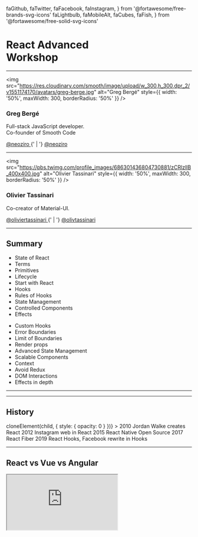   faGithub,
  faTwitter,
  faFacebook,
  faInstagram,
} from '@fortawesome/free-brands-svg-icons'
  faLightbulb,
  faMobileAlt,
  faCubes,
  faFish,
} from '@fortawesome/free-solid-svg-icons'

<h1>React Advanced<br />Workshop</h1>

---

<img
  src="https://res.cloudinary.com/smooth/image/upload/w_300,h_300,dpr_2/v1551174170/avatars/greg-berge.jpg"
  alt="Greg Bergé"
  style={{ width: '50%', maxWidth: 300, borderRadius: '50%' }}
/>

### Greg Bergé

Full-stack JavaScript developer.<br />
Co-founder of Smooth Code

<div>
  <a style={{ textDecoration: 'none' }} href="https://github.com/neoziro">
    <FontAwesomeIcon icon={faGithub} /> @neoziro
  </a>
  {' | '}
  <a style={{ textDecoration: 'none' }} href="https://twitter.com/neoziro">
    <FontAwesomeIcon icon={faTwitter} /> @neoziro
  </a>
</div>

---

<img
  src="https://pbs.twimg.com/profile_images/686301436804730881/zCRlzllB_400x400.jpg"
  alt="Olivier Tassinari"
  style={{ width: '50%', maxWidth: 300, borderRadius: '50%' }}
/>

### Olivier Tassinari

Co-creator of Material-UI.

<div>
  <a
    style={{ textDecoration: 'none' }}
    href="https://github.com/oliviertassinari"
  >
    <FontAwesomeIcon icon={faGithub} /> @oliviertassinari
  </a>
  {' | '}
  <a
    style={{ textDecoration: 'none' }}
    href="https://twitter.com/olivtassinari"
  >
    <FontAwesomeIcon icon={faTwitter} /> @olivtassinari
  </a>
</div>

---

## Summary

<Grid fluid>
  <Row>
    <Col>
      <ul>
        <li>State of React</li>
        <li>Terms</li>
        <li>Primitives</li>
        <li>Lifecycle</li>
        <li>Start with React</li>
        <li>Hooks</li>
        <li>Rules of Hooks</li>
        <li>State Management</li>
        <li>Controlled Components</li>
        <li>Effects</li>
      </ul>
    </Col>
    <Col>
      <ul>
        <li>Custom Hooks</li>
        <li>Error Boundaries</li>
        <li>Limit of Boundaries</li>
        <li>Render props</li>
        <li>Advanced State Management</li>
        <li>Scalable Components</li>
        <li>Context</li>
        <li>Avoid Redux</li>
        <li>DOM Interactions</li>
        <li>Effects in depth</li>
      </ul>
    </Col>
  </Row>
</Grid>

---

<Title>
  <Title.Picture src={ReactBeginners} />
  <Title.Text>State of React</Title.Text>
</Title>

---

## History

<Timeline>
  <StepShow
    renderHidden={child => cloneElement(child, { style: { opacity: 0 } })}
  >
    <Timeline.Event>
      <Timeline.Icon>
        <FontAwesomeIcon icon={faLightbulb} />
      </Timeline.Icon>
      <Timeline.Date>2010</Timeline.Date>
      <Timeline.Title>Jordan Walke creates React</Timeline.Title>
    </Timeline.Event>
    <Timeline.Event>
      <Timeline.Icon>
        <FontAwesomeIcon icon={faInstagram} />
      </Timeline.Icon>
      <Timeline.Date>2012</Timeline.Date>
      <Timeline.Title>Instagram web in React</Timeline.Title>
    </Timeline.Event>
    <Timeline.Event>
      <Timeline.Icon>
        <FontAwesomeIcon icon={faMobileAlt} />
      </Timeline.Icon>
      <Timeline.Date>2015</Timeline.Date>
      <Timeline.Title>React Native Open Source</Timeline.Title>
    </Timeline.Event>
    <Timeline.Event>
      <Timeline.Icon>
        <FontAwesomeIcon icon={faCubes} />
      </Timeline.Icon>
      <Timeline.Date>2017</Timeline.Date>
      <Timeline.Title>React Fiber</Timeline.Title>
    </Timeline.Event>
    <Timeline.Event>
      <Timeline.Icon>
        <FontAwesomeIcon icon={faFish} />
      </Timeline.Icon>
      <Timeline.Date>2019</Timeline.Date>
      <Timeline.Title>React Hooks, Facebook rewrite in Hooks</Timeline.Title>
    </Timeline.Event>
  </StepShow>
</Timeline>

---

## React vs Vue vs Angular

<Iframe src="https://npmcharts.com/compare/react,@angular/core,vue?minimal=true&interval=7" />

---

## To take away

> 👉 React is the leading solution

> 👉 Vue is growing but not faster than React

> 👉 Angular is still a valid solution

---

<Title>
  <Title.Picture src={ReactStorybook} />
  <Title.Text>Terms</Title.Text>
</Title>

---

## Fiber?

- Rewrote of the internal of React (v16)
- Has allowed the introduction of new features
- Hooks, Suspense, Concurrent Mode...

> 👉 Only internal changes, no breaking changes for you.

---

## Hooks?

- A new API for dynamic logic
- Released 6 February 2019 in v16.8.0

> 👉 A mental model shift

---

## Concurrent Mode?

- Introduce scheduling in the rendering
- Improve the performance
- Require no strict mode warnings
- Should soon be released (Q2 2019)

> 👉 Harder, Better, Faster, Stronger

---

## Suspense?

- Rendering interruptions
- Should soon be released (mid-2019)

> 👉 Simpler Data-fetching

---

## SSR?

- Server-Side Rendering
- Also called "Universal Web App"
- The server returns all the HTML to render the page in the first request
- As opposed to CSR (Client-Side Rendering)

> 👉 Very valuable for SEO and perceived performance

---

## Progressive Web App?

- An application working offline

> 👉 A nice to have

---

<Title>
  <Title.Picture src={ReactCook} />
  <Title.Text>Primitives</Title.Text>
</Title>

---

## JSX

```js
<div className="foo" />
```

> 👉 A syntax extension to JavaScript

---

## Element

```js
const element = <div />
```

> 👉 A React component instance

---

## Component

```jsx
function Div(props) {
  return <div />
}
```

`props => element`

> 👉 Uppercase required!

---

## What's a function?

<img style={{ maxHeight: '80vh', width: '80%' }} src={funcExplain} />

---


## Equivalences

```js
// Named function
function fn(props) {
  return props.foo
}
```

```js
// Named function + destructuring
function fn({ foo }) {
  return foo
}
```

```js
// Arrow function
const fn = props => {
  return props.foo
}
```

```js
// Arrow function + destructuring
const fn = ({ foo }) => {
  return foo
}
```

```js
// Short Arrow function
const fn = props => props.foo
```

```js
// Short Arrow function + destructuring
const fn = ({ foo }) => foo
```

---

## To take away

> 👉 JSX: A syntax extension to JavaScript

> 👉 Element: A piece of JSX

> 👉 Component: A function that returns an element

---

<Title>
  <Title.Picture src={ImageGallery} />
  <Title.Text>Lifecycle</Title.Text>
</Title>

---

## Phases

- Mount
- Update
- Unmount

---

## Mount

- The React element is inserted in the DOM.

---

## Update

- The element update is reflected in the DOM.
- Trigger by the parent or itself (not the children).

---

## Unmount

- The element is removed from the DOM.

---

## Render vs commit

<Iframe src="https://react-lifecycle.netlify.com" />

---

## To take away

> 👉 Three phases: Mount, Update, Unmount

> 👉 React first collects the changes in the render step, then commit the changes in a batch.

---

<Title>
  <Title.Picture src={ReactStart} />
  <Title.Text>Start with React</Title.Text>
</Title>

---

## Create React App

- The fastest way to get started
- Maintained by Facebook

---

## Philosophy

- Zero-config
- Focus on React
- No lock-in (can eject)

---

## Under the hood

- 📦 Bundler (webpack)
- 🌎 Dev server (webpack)
- 🤯 Transpiler (Babel)
- 👮‍♂️ Linter (ESLint)
- ✨ CSS Autoprefixer
- 🃏 Test runner (Jest)
- 🦁 Handles SVG (SVGR)
- 🚀 Fine tuned

---

## To take away

> 👉 React Project → create-react-app

---

<Exercise num={1} title="Create React App" />

---

<Title>
  <Title.Picture src={SimplifyHooks} />
  <Title.Text>Hooks</Title.Text>
</Title>

---

## Introduction

<iframe
  style={{ width: '80vw', height: '50vh', overflow: 'hidden' }}
  src="https://www.youtube.com/embed/dpw9EHDh2bM"
  frameborder="0"
  allow="accelerometer; autoplay; encrypted-media; gyroscope; picture-in-picture"
  allowfullscreen
/>

Presented by Dan Abramov and Sophie Alpert during the React Conf 2018.

---

## No breaking changes!

- Classes are still supported
- It's 100% backward compatible
- Encouraged for new code

---

## Motivations

- A simpler API to learn
- A paradigm shift
- Surpass the HOCs and render props limitations

---

## To take away

> 👉 You can rewrite your code step by step 🤗

> 👉 Take your time 🤯

---

## What's a Hook 🎣 ?

<dl>
  <dt>React Hook</dt>
  <dd>
    <em>/ɹiːˈækt/ /hʊk/</em> • A special function that allows to interact with
    new React features inside a component.
  </dd>
</dl>

---

## Simple hooks 😇

- `useState`
- `useEffect`
- `useContext`

---

## Advanced hooks 😈

- `useReducer`
- `useCallBack`
- `useMemo`
- `useRef`
- `useImperativeHandle`
- `useLayoutEffect`
- `useDebugValue`

---

<Title>
  <Title.Picture src={ReactMobileNav} />
  <Title.Text>Rules of Hooks</Title.Text>
</Title>

---

<h2>Only works in functional components</h2>

```js
function Example(props) {
  // ✅ You can use the hooks here.
  return <div />
}
```

> No Hooks in the classes.

---

<h2>Should always be called in the same order</h2>

```js
function Example(props) {
  if (props.disabled) {
    // 🚫 You can't use the hooks here
  }
  return <div />
}
```

> No conditions, unstable loops, etc.

---

<Title>
  <Title.Picture src={ReactRecompose} />
  <Title.Text>State Management</Title.Text>
</Title>

---

## Class Counter

```js
class Example extends React.Component {
  constructor(props) {
    super(props)
    this.state = {
      count: 0,
    }
  }

  render() {
    return (
      <div>
        <p>You clicked {this.state.count} times</p>
        <button onClick={() => this.setState({ count: this.state.count + 1 })}>
          Click me
        </button>
      </div>
    )
  }
}
```

---

## Hook Counter

```js
import React, { useState } from 'react'

function Example() {
  // "count" is the state, "setCount" is the function to update the state.
  // "0" is the initial value.
  const [count, setCount] = useState(0)

  return (
    <div>
      <p>You clicked {count} times</p>
      <button onClick={() => setCount(count + 1)}>Click me</button>
    </div>
  )
}
```

---

## The state is not merged

```js
const [coords, setCoords] = useState({ x: 10, y: 20 })
setCoords({ x: 15 })
// The new state will be { x: 15 } and not { x: 10, y: 15 }
```

---

## Use different states

```js
function ExampleWithManyStates() {
  // Mutliple states in the same component
  const [age, setAge] = useState(42)
  const [fruit, setFruit] = useState('banana')
  const [todos, setTodos] = useState([{ text: 'Learn Hooks' }])
  // ...
}
```

> 👉 You can call multiple hooks

---

## How does it work?

```js
function Example() {
  const [count, setCount] = useState(0)

  return (
    <div>
      <p>You clicked {count} times</p>
      <button onClick={() => setCount(count + 1)}>Click me</button>
    </div>
  )
}
```

- `count` starts at 0 when it mounts
- When the button is clicked, the state is updated
- The component re-render, `count` is at 1

---

## Update

```js
const [count, setCount] = useState(0)
// You can prodive a new value directly
setCount(10)
// You can pull the previous value
setCount(previousCount => previousCount + 1)
```

> 👉 It's better to use a function when you need to consider the previous value.

---

<Title>
  <Title.Picture src={ManageReactForm} />
  <Title.Text>Controlled Components</Title.Text>
</Title>

---

## Uncontrolled components

```js
function Example() {
  // Uncontrolled component, the input "own" the state.
  return <input defaultValue="initial value" />
}
```

---

## Controlled components

```js
function Example() {
  const [value, setValue] = useState('')
  // Controlled input, the state is "owned" by the component Example.
  return (
    <input value={value} onChange={event => setValue(event.target.value)} />
  )
}
```

---

## Controlled to Uncontrolled

```js
function UncontrolledInput({ defaultValue, ...props }) {
  const [value, setValue] = useState(defaultValue)
  return (
    <input
      value={value}
      onChange={event => setValue(event.target.value)}
      {...props}
    />
  )
}
```

> 👉 You can create a non-controlled component with a controlled component but not the other way around.

---

## To take away

> 👉 Controlled components are prefered 👮‍♂️

---

<Exercise num={2} title="Search Field" />

---

<Title>
  <Title.Picture src={OptimisticReact} />
  <Title.Text>Effects</Title.Text>
</Title>

---

# What's an effect ✨?

---

<dl>
  <dt>Effect</dt>
  <dd>
    <em>\e.fɛ\</em> • A side effect function called after the commit phase.
  </dd>
</dl>

---

## Page Title

```js
import React, { useState, useEffect } from 'react'

function Example() {
  const [count, setCount] = useState(0)

  // Close to componentDidMount and componentDidUpdate:
  useEffect(() => {
    // Update the document title using the browser API
    document.title = 'You clicked ' + count + ' times'
  })

  return (
    <div>
      <p>You clicked {count} times</p>
      <button onClick={() => setCount(count + 1)}>Click me</button>
    </div>
  )
}
```

---

## Classes equivalent

```js
class Example extends React.Component {
  constructor(props) {
    super(props)
    this.state = {
      count: 0,
    }
  }

  componentDidMount() {
    document.title = 'You clicked ' + this.state.count + ' times'
  }

  componentDidUpdate() {
    document.title = 'You clicked ' + this.state.count + ' times'
  }

  render() {
    return (
      <div>
        <p>You clicked {this.state.count} times</p>
        <button onClick={() => this.setState({ count: this.state.count + 1 })}>
          Click me
        </button>
      </div>
    )
  }
}
```

---

## The "effect" mindset

- What's the effect?
- What should I clean up?
- What trigger this effect?

---

## The clean up

```js
function ClickSpy() {
  useEffect(() => {
    function handleClick() {
      alert('clicked')
    }
    document.addEventListener('click', handleClick)
    // The function return by the effect is the clean up
    return () => {
      document.removeEventListener('click', handleClick)
    }
  })

  return null
}
```

---

## Lifecycle

- Mount
  - Run effect
- Update
  - Clean effect
  - Run effect
- Unmount
  - Clean effect

---

## The separation of the responsibilities

```js
useEffect(() => {
  document.title = 'My title'
})
useEffect(() => {
  pingMyApi()
})
```

> 👉 One effect → One problem

---

## Dependencies

```js
function PageTitle({ title }) {
  useEffect(() => {
    document.title = title
  }, [title]) // The effect is triggered for each unique title value
  return null
}
```

> 👉 The dependencies are the external values used in the effect.

---

## Run only once

```js
function MountSpy() {
  useEffect(() => {
    console.log('Mount')
  }, [])
  return null
}
```

> 👉 No dependencies, it's only run during the Mount phase!

---

<Exercise num={3} title="Data Fetching" />

---

<Title>
  <Title.Picture src={ReactHooks} />
  <Title.Text>Custom Hooks</Title.Text>
</Title>

---

## Asynchronous data

```js
function App() {
  const [query, setQuery] = useState('Lord of the Rings')
  const [movies, setMovies] = useState(null)

  useEffect(() => {
    const expired = false
    axios
      .get('https://api.themoviedb.org/3/search/movie', {
        params: { api_key: 'c5742978852b8f695a61e22a33a8196c', query },
      })
      .then(res => {
        if (!expired) {
          setMovies(res.data.results)
        }
      })

    return () => {
      expired = true
    }
  }, [query])

  /* ... */
}
```

> ⚠️ Asynchronous data.

---

## Hooks composition

```js
function App() {
  const [query, setQuery] = useState('Lord of the Rings')
  const [movies, setMovies] = useState(null)

  useEffect(() => {
    const expired = false
    axios
      .get('https://api.themoviedb.org/3/search/movie', {
        params: { api_key: 'c5742978852b8f695a61e22a33a8196c', query },
      })
      .then(res => {
        if (!expired) {
          setMovies(res.data.results)
        }
      })

    return () => {
      expired = true
    }
  }, [query])

  /* ... */
}
```

---

## Let's extract our Hook

```js
function useMovieSearch(query) {
  const [movies, setMovies] = useState(null)

  useEffect(() => {
    const expired = false
    axios
      .get('https://api.themoviedb.org/3/search/movie', {
        params: { api_key: 'c5742978852b8f695a61e22a33a8196c', query },
      })
      .then(res => {
        if (!expired) {
          setMovies(res.data.results)
        }
      })

    return () => {
      expired = true
    }
  }, [query])

  return movies
}
```

```js
function App() {
  const [query, setQuery] = useState('Lord of the Rings')
  useMovieSearch(query)

  /* ... */
}
```

---

## Rules of Hooks

- Predictable order
- A custom hook is prefixed with `use`
- One feature per hook

---

<Exercise num={4} title="Custom Hooks" />

---

<Title>
  <Title.Picture src={ReduxStateADT} />
  <Title.Text>Error Boundaries</Title.Text>
</Title>

---

## Usage

```js
<ErrorBoundary>
  <MyWidget />
</ErrorBoundary>
```

> 👉 Similar to a try/catch

---

## Implementation

```js
import React, { Component } from 'react'

export default class Catch extends Component {
  // We create the initial state
  state = { hasError: false }

  static getDerivedStateFromError(error) {
    // Update the state to display the error message
    return { hasError: true }
  }

  render() {
    if (this.state.hasError) {
      // We display the fallback we like
      return <h1>Something went wrong.</h1>
    }

    return this.props.children
  }
}
```

---

## To take away

> 👉 Use error boundaries at strategical places.

---

<Exercise num={5} title="Error Handling" />

---

<Title>
  <Title.Picture src={ReduxStateADT} />
  <Title.Text>Limits of Boundaries</Title.Text>
</Title>

---

## Let's take this Hook

```js
function useCounter() {
  const [count, setCount] = useState(0)

  useEffect(() => {
    const interval = setInterval(() => setCount(count => count + 1), 1000)
    return () => clearInterval(interval)
  }, [])

  return count
}
```

---

## In a component...

```js
function Example() {
  const count = useCounter()

  return (
    <div>
      <OtherStuff />
      <div>{count}</div>
    </div>
  )
}
```

---

## Que se passe-t-il ?

- At each tick of the interval, `setCount` is called
- A new state value is generated
- The component `Example` rerender

---

## However `OtherStuff` rerenders too!

```js
function Example() {
  const count = useCounter()

  return (
    <div>
      {/* OtherStuff rerender but is not using the counter */}
      <OtherStuff />
      <div>{count}</div>
    </div>
  )
}
```

---

## What if `useCounter` throw an error?

- The error is thrown by the component that hosts the hook
- `Example` is the component that throws the error

---

# How to isolate the logic?

---

<Title>
  <Title.Picture src={ReactAdvPatterns} />
  <Title.Text>Render props</Title.Text>
</Title>

---

## Implementation

```js
function Counter({ children }) {
  const count = useCounter()
  // `children` is usually a node element.
  // Here, it's a function, the "render prop"!
  return children(count)
}
```

---

## Usage

```js
function Example() {
  return (
    <div>
      <OtherStuff />
      {/* We provide the function as a `children` */}
      <Counter>{count => <div>{count}</div>}</Counter>
    </div>
  )
}
```

---

## What changed?

```js
function Example() {
  return (
    <div>
      {/* Example, doesn't rerender, OtherStuff doesn't rerender either */}
      <OtherStuff />
      {/* The compteur rerender, call the "children" function each time */}
      <Counter>{count => <div>{count}</div>}</Counter>
    </div>
  )
}
```

---

## I believe I can catch!

```js
function Example() {
  return (
    <div>
      <OtherStuff />
      {/* I can use an Error Boundary around the component "Counter" */}
      <Catch>
        <Counter>{count => <div>{count}</div>}</Counter>
      </Catch>
    </div>
  )
}
```

---

## To take away

> 👉 The render props still have their use cases (as the HOCs)

> 👉 The render props allow the isolation of the rendering

> 👉 The render props allow a fine grain handling of the errors

---

<Exercise num={6} title="Render props" />

---

<Title>
  <Title.Picture src={ReactRecompose} />
  <Title.Text>Advanced State Management</Title.Text>
</Title>

---

## State handling is hard

```js
function Example() {
  const [count, setCount] = useState(0)

  return (
    <div>
      <button onClick={() => setCount(count => count + 1)}>Increment</button>
      <button onClick={() => setCount(count => count - 1)}>Decrement</button>
    </div>
  )
}
```

Can we do better? 🙄

---

# `useReducer` can help!

<iframe
  src="https://giphy.com/embed/l0HlTPnnfzRsf4f2U"
  width="480"
  height="270"
  frameBorder="0"
  allowFullScreen
/>

---

## The same example with `useReducer`

```js
// The reducer decouple the actions from the output
function reducer(count, action) {
  switch (action.type) {
    case 'increment':
      return count + 1
    case 'decrement':
      return count - 1
    default:
      throw new Error('Unsupported action')
  }
}

function Example() {
  const [count, dispatch] = useReducer(reducer)

  // The component only triggers actions
  return (
    <div>
      <button onClick={() => dispatch({ type: 'increment' })}>Increment</button>
      <button onClick={() => dispatch({ type: 'decrement' })}>Decrement</button>
    </div>
  )
}
```

---

## To take away

> 👉 Decouple the action from the output

> 👉 You can test the reducer logic

---

<Exercise num={7} title="Advanced State" />

---

<Title>
  <Title.Picture src={ReactDndFinal} />
  <Title.Text>Scalable Components</Title.Text>
</Title>

---

## Styled Components

<Iframe src="https://codesandbox.io/embed/2vpm40qk90?autoresize=1&fontsize=14&hidenavigation=1" />

---

## Styled Components

- Collocate the styles with the element
- Accept style functions
- Support the CSS syntax!

---

## How should I create a Card component?

---


## What I want:

<Card>
  <Card.Header>Hello!</Card.Header>
  <Card.Body>I am a Card</Card.Body>
</Card>

---

## Ok, let's build it

```js
const CardHeader = styled.div``
const CardBody = styled.div``

function Card({ title, text }) {
  return (
    <div>
      <CardHeader>{title}</CardHeader>
      <CardBody>{text}</CardBody>
    </div>
  )
}
```

```js
<Card title="Hello!" text="I am Card" />
```

---

# It works

---

# A new product owner is coming!

<iframe
  src="https://giphy.com/embed/Cmr1OMJ2FN0B2"
  width="480"
  height="431"
  frameBorder="0"
  allowFullScreen
/>

---

# “Can you remove the title?”

<Card>
  <Card.Body>I am a Card</Card.Body>
</Card>

---

## “OK, no problem!”

```js
const CardHeader = styled.div``
const CardBody = styled.div``

function Card({ title, text }) {
  return (
    <div>
      {title && <CardHeader>{title}</CardHeader>}
      <CardBody>{text}</CardBody>
    </div>
  )
}
```

---

# A UX designer is coming!

<iframe
  src="https://giphy.com/embed/3ornk57KwDXf81rjWM"
  width="480"
  height="431"
  frameBorder="0"
  allowFullScreen
/>

---

# “The card title should be on a green background, it's better”

<Card>
  <Card.Header style={{ backgroundColor: 'green' }}>Hello</Card.Header>
  <Card.Body>I am a Card</Card.Body>
</Card>

---

## “OK, I can do it.”

```js
const CardHeader = styled.div``
const CardBody = styled.div``

function Card({ title, titleBackgroundColor, text }) {
  return (
    <div>
      {title && (
        <CardHeader style={{ backgroundColor: titleBackgroundColor }}>
          {title}
        </CardHeader>
      )}
      <CardBody>{text}</CardBody>
    </div>
  )
}
```

---

<h1>A new marketing manager<br/> appears!</h1>

<iframe
  src="https://giphy.com/embed/t98sHJAJ69MCoMoXAr"
  width="480"
  height="431"
  frameBorder="0"
  allowFullScreen
/>

---

# “Could display a small ad banner instead of the card title?”

<Card>
  <div
    style={{
      padding: 5,
      backgroundColor: 'black',
      color: 'white',
      fontSize: 14,
    }}
  >
    👻 -50% on all articles, happy halloween!
  </div>
  <Card.Body>I am a Card</Card.Body>
</Card>

---

## “Euh...”

```js
const CardHeader = styled.div``
const CardBody = styled.div``
const CardAd = styled.div``

function Card({ title, titleBackgroundColor, ad, text }) {
  return (
    <div>
      {ad && <CardAd>{ad}</CardAd>}
      {title && (
        <CardHeader style={{ backgroundColor: titleBackgroundColor }}>
          {title}
        </CardHeader>
      )}
      <CardBody>{text}</CardBody>
    </div>
  )
}
```

---

<iframe
  src="https://giphy.com/embed/46itMIe0bkQeY"
  width="480"
  height="267"
  frameBorder="0"
  allowFullScreen
/>

---

# Can we do it differently? 🤔

---

```js
export const Card = styled.div``
Card.Body = styled.div``
Card.Header = styled.div``
```

---

# Les choses auraient été bien différentes... 😌

---

<Card>
  <Card.Header>Hello!</Card.Header>
  <Card.Body>I am a card</Card.Body>
</Card>

```js
<Card>
  <Card.Header>Hello!</Card.Header>
  <Card.Body>I am a card</Card.Body>
</Card>
```

---

<Card>
  <Card.Body>I am a Card</Card.Body>
</Card>

```js
<Card>
  <Card.Body>I am a card</Card.Body>
</Card>
```

---

<Card>
  <Card.Header style={{ backgroundColor: 'green' }}>Hello</Card.Header>
  <Card.Body>I am a Card</Card.Body>
</Card>

```js
<Card>
  <Card.Header style={{ backgroundColor: 'green' }}>Hello</Card.Header>
  <Card.Body>I am a Card</Card.Body>
</Card>
```

---

<Card>
  <div
    style={{
      padding: 5,
      backgroundColor: 'black',
      color: 'white',
      fontSize: 14,
    }}
  >
    👻 -50% on all articles, happy halloween!
  </div>
  <Card.Body>I am a card</Card.Body>
</Card>

```js
<Card>
  <div
    style={{
      padding: 5,
      backgroundColor: 'black',
      color: 'white',
      fontSize: 14,
    }}
  >
    👻 -50% on all articles, happy halloween!
  </div>
  <Card.Body>I am a card</Card.Body>
</Card>
```

---

## To take away

> 👉 Start as close as the DOM nodes as possible

> 👉 Don't abstract too early

---

<Exercise num={8} title="Scalable Components" />

---

<Title>
  <Title.Picture src={ReactContext} />
  <Title.Text>Context</Title.Text>
</Title>

---

## What's the context?

<img src={contextPic} />

---

## Example

```js
import React, { createContext, useContext } from 'react'

// We create a `ThemeContext` with the default value: "white".
const ThemeContext = createContext('white')

function Button({ children }) {
  // We collect the value present in the context with `useContext`.
  const theme = useContext(ThemeContext)
  return <button style={{ color: theme }}>{children}</button>
}

function App() {
  // The `Context.Provider` component inject a value in `ThemeContext`.
  // All the children have access to it.
  return (
    <ThemeContext.Provider value="black">
      <Button>Hello</Button>
    </ThemeContext.Provider>
  )
}
```

---

## The update mechanism

- The `Provider` is mounted/updated
- Is the injected value different?
  - Yes → The `Consumer` are rerender, deep in the React tree
  - No → Nothing happens

---

## Rich context values

```js
function ThemeProvider({ color, font }) {
  // We create a new `value` at each render
  // `ThemeContext` everything updates at each render, it's slow
  const value = { color, font }
  return (
    <ThemeContext.Provider value={value}>
      <App />
    </ThemeContext.Provider>
  )
}
```

---

## The solution: `useMemo`

```js
function ThemeProvider({ theme }) {
  // `useMemo` save the output of the function as long as the dependencies are the same.
  // As long as theme does't change, nothing happen.
  const value = useMemo(() => ({ theme }), [theme])
  return (
    <ThemeContext.Provider value={value}>
      <App />
    </ThemeContext.Provider>
  )
}
```

---

## Dynamique context

```js
function ThemeProvider({ defaultTheme, children }) {
  // A `state` holds le `theme`.
  const [theme, setTheme] = useState(defaultTheme)
  // We inject the update function `setTheme` in the context.
  const value = useMemo(() => ({ theme, setTheme }), [theme, setTheme])
  return <ThemeContext.Provider value={value}>{children}</ThemeContext.Provider>
}

// in another file...

function ThemeSwitcher() {
  const { theme, setTheme } = useContext(ThemeContext)
  return (
    <button
      onClick={() => setTheme(theme => (theme === 'dark' ? 'light' : 'dark'))}
    >
      Switch theme {theme}
    </button>
  )
}
```

---

<Title>
  <Title.Picture src={Redux} />
  <Title.Text>Should I use Redux?</Title.Text>
</Title>

---

## What's Redux?

- A global data store
- The state changes with a reducer
- Use a connect / dispatch API

---

## It's already in React

- `createContext`
- `useReducer`
- `useContext`

---

```js
// redux.js
import React, { createContext, useReducer, useContext } from 'react'

const ReduxContext = createContext()

export function ReduxProvider({ reducer, initialState, children }) {
  // We create a reducer
  const [state, dispatch] = useReducer(reducer, initialState)
  // We inject the state in the dispatch function
  const value = useMemo(() => ({ state, dispatch }), [state, dispatch])
  return <ReduxContext.Provider value={value}>{children}</ReduxContext.Provider>
}

export function useRedux() {
  return useContext(ReduxContext)
}

// App.js
import React from 'react'
import { ReduxProvider } from './redux'
import { reducer, initialState } from './reducer'

export default function App() {
  return (
    <ReduxProvider reducer={reducer} initialState={initialState}>
      <>
        {/* ... */}
        <RegisterButton />
      </>
    </ReduxProvider>
  )
}

// RegisterButton.js
import React from 'react'
import { useRedux } from './redux'

function RegisterButton() {
  const { dispatch } = useContext(ReduxContext)

  return (
    <button onClick={() => dispatch({ type: 'register' })}>Register</button>
  )
}
```

---

<Exercise num={9} title="Internationalization" />

---

<Title>
  <Title.Picture src={Mobx} />
  <Title.Text>DOM Interactions</Title.Text>
</Title>

---

## Component Refs

```js
function Example() {
  // `ref.current` is a reference toward the DOM element once mounted.
  const ref = useRef()
  return <input type="text" ref={ref} />
}
```

---

## Forward Ref

```js
const FancyInput = React.forwardRef((props, ref) => (
  <input ref={ref} className="FancyInput" />
))

function Example() {
  // `ref.current` will be a reference to te DOM input element.
  const ref = useRef()
  return <FancyInput ref={ref} />
}
```

---

## `useImperativeHandle`

```js
const FancyInput = forwardRef((props, ref) => {
  const inputRef = useRef()

  useImperativeHandle(ref, () => ({
    focus: () => {
      inputRef.current.focus()
    },
  }))

  return <input ref={inputRef} className="FancyInput" />
})

function Example() {
  // `ref.current.focus()` fonctionnera
  const ref = useRef()
  return <FancyInput ref={ref} />
}
```

---

## `useImperativeHandle`

- To affect a custom value to a ref
- To be used with `React.forwardRef`

---

<Exercise num={10} title="Autofocus" />

---

<Title>
  <Title.Picture src={TestReactJest} />
  <Title.Text>Effects in depth</Title.Text>
</Title>

---

## `useEffect` doesn't work!

```js
function Example() {
  const [count, setCount] = useState(0)
  useEffect(() => {
    const interval = setInterval(() => console.log(count), 100)
    return () => clearInterval(interval)
  }, [])
  return <button onClick={() => setCount(count => count + 1)}>Increment</button>
}
```

> ⚠️ JavaScript closures

---

## Same as before

<iframe
  src="https://codesandbox.io/embed/w2wxl3yo0l?fontsize=14"
  style={{ width: '100%', height: 500, border: 0, overflow: 'hidden' }}
  sandbox="allow-modals allow-forms allow-popups allow-scripts allow-same-origin"
/>

---

# How to solve the problem?

---

# 1. Define the dependencies

---

## With the dependencies

```js
function Example() {
  const [count, setCount] = useState(0)
  useEffect(() => {
    const interval = setInterval(() => console.log(count), 100)
    return () => clearInterval(interval)
  }, [count])
  return <button onClick={() => setCount(count => count + 1)}>Increment</button>
}
```

---

# 2. `useRef`!

---

## With `useRef`

```js
function Example() {
  const [count, setCount] = useState(0)
  const countRef = useRef()
  countRef.current = count
  useEffect(() => {
    const interval = setInterval(() => console.log(countRef.current), 100)
    return () => clearInterval(interval)
  }, [])
  return <button onClick={() => setCount(count => count + 1)}>Increment</button>
}
```

---

## What's `useRef`?

- A value that is saved during the lifetime of the element
- A way to store values that are not used in the render output

---

## Usage

```js
const ref = useRef(/* initial value */)
ref.current // Access ref value using `ref.current`
```

---

<Exercise num={11} title="Keyboard Shortcuts" />

---

# Thanks!

